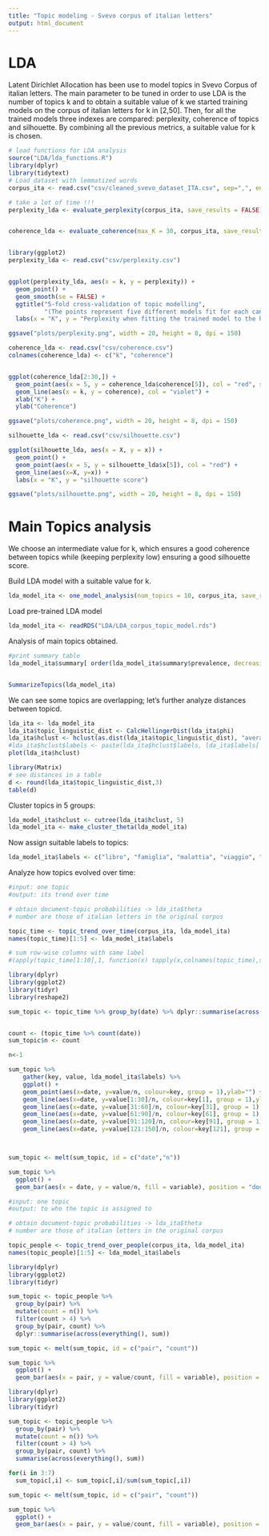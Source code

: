 ```yaml
---
title: "Topic modeling - Svevo corpus of italian letters"
output: html_document
---
```


# LDA 

Latent Dirichlet Allocation has been use to model topics in Svevo Corpus of italian letters.
The main parameter to be tuned in order to use LDA is the number of topics k and to obtain a suitable 
value of k we started training models on the corpus of italian letters for k in [2,50]. 
Then, for all the trained models three indexes are compared: perplexity, coherence of topics and silhouette.
By combining all the previous metrics, a suitable value for k is chosen.

  
```r
# load functions for LDA analysis
source("LDA/lda_functions.R")
library(dplyr)
library(tidytext)
# Load dataset with lemmatized words
corpus_ita <- read.csv("csv/cleaned_svevo_dataset_ITA.csv", sep=",", encoding = "UTF-8")


```

```r
# take a lot of time !!!
perplexity_lda <- evaluate_perplexity(corpus_ita, save_results = FALSE)


coherence_lda <- evaluate_coherence(max_K = 30, corpus_ita, save_results = FALSE)



```

```r
library(ggplot2)
perplexity_lda <- read.csv("csv/perplexity.csv")


ggplot(perplexity_lda, aes(x = k, y = perplexity)) +
  geom_point() +
  geom_smooth(se = FALSE) +
  ggtitle("5-fold cross-validation of topic modelling",
          "(The points represent five different models fit for each candidate number of topics)") +
  labs(x = "K", y = "Perplexity when fitting the trained model to the hold-out set")

ggsave("plots/perplexity.png", width = 20, height = 8, dpi = 150)

coherence_lda <- read.csv("csv/coherence.csv")
colnames(coherence_lda) <- c("k", "coherence")


ggplot(coherence_lda[2:30,]) +
  geom_point(aes(x = 5, y = coherence_lda$coherence[5]), col = "red", size = 3) +
  geom_line(aes(x = k, y = coherence), col = "violet") + 
  xlab("K") + 
  ylab("Coherence")

ggsave("plots/coherence.png", width = 20, height = 8, dpi = 150)

```

```r
silhouette_lda <- read.csv("csv/silhouette.csv")

ggplot(silhouette_lda, aes(x = X, y = x)) +
  geom_point() +
  geom_point(aes(x = 5, y = silhouette_lda$x[5]), col = "red") +
  geom_line(aes(x=X, y=x)) +
  labs(x = "K", y = "silhouette score")

ggsave("plots/silhouette.png", width = 20, height = 8, dpi = 150)
```




# Main Topics analysis

We choose an intermediate value for k, which ensures a good coherence between topics
while (keeping perplexity low) ensuring a good silhouette score.

Build LDA model with a suitable value for k.
```r

lda_model_ita <- one_model_analysis(num_topics = 10, corpus_ita, save_results = TRUE)

```

Load pre-trained LDA model

```r
lda_model_ita <- readRDS("LDA/LDA_corpus_topic_model.rds")
```

Analysis of main topics obtained.
```r
#print summary table
lda_model_ita$summary[ order(lda_model_ita$summary$prevalence, decreasing = TRUE) , ]


SummarizeTopics(lda_model_ita)

```

We can see some topics are overlapping; let's further analyze distances between topicd.


```r
lda_ita <- lda_model_ita
lda_ita$topic_linguistic_dist <- CalcHellingerDist(lda_ita$phi)
lda_ita$hclust <- hclust(as.dist(lda_ita$topic_linguistic_dist), "average")
#lda_ita$hclust$labels <- paste(lda_ita$hclust$labels, lda_ita$labels[ , 1])
plot(lda_ita$hclust)

```

```r
library(Matrix)
# see distances in a table
d <- round(lda_ita$topic_linguistic_dist,3)
table(d)

```
Cluster topics in 5 groups:
```r
lda_model_ita$hclust <- cutree(lda_ita$hclust, 5)
lda_model_ita <- make_cluster_theta(lda_model_ita)
```

Now assign suitable labels to topics:

```r


lda_model_ita$labels <- c("libro", "famiglia", "malattia", "viaggio", "pensieri")


```

Analyze how topics evolved over time:

```r
#input: one topic
#output: its trend over time

# obtain document-topic probabilities -> lda_ita$theta
# number are those of italian letters in the original corpus

topic_time <- topic_trend_over_time(corpus_ita, lda_model_ita)
names(topic_time)[1:5] <- lda_model_ita$labels

# sum row-wise columns with same label
#(apply(topic_time[1:10],1, function(x) tapply(x,colnames(topic_time),sum)))

```

```r
library(dplyr)
library(ggplot2)
library(tidyr)
library(reshape2)

sum_topic <- topic_time %>% group_by(date) %>% dplyr::summarise(across(everything(), sum)) 


count <- (topic_time %>% count(date))
sum_topic$n <- count

n<-1

sum_topic %>%
    gather(key, value, lda_model_ita$labels) %>%
    ggplot() +
    geom_point(aes(x=date, y=value/n, colour=key, group = 1),ylab="") +
    geom_line(aes(x=date, y=value[1:30]/n, colour=key[1], group = 1),ylab="")+
    geom_line(aes(x=date, y=value[31:60]/n, colour=key[31], group = 1),ylab="")+
    geom_line(aes(x=date, y=value[61:90]/n, colour=key[61], group = 1),ylab="")+
    geom_line(aes(x=date, y=value[91:120]/n, colour=key[91], group = 1),ylab="")+
    geom_line(aes(x=date, y=value[121:150]/n, colour=key[121], group = 1),ylab="")



sum_topic <- melt(sum_topic, id = c("date","n"))

sum_topic %>%
  ggplot() + 
  geom_bar(aes(x = date, y = value/n, fill = variable), position = "dodge", stat = "identity")
```

```r
#input: one topic
#output: to who the topic is assigned to

# obtain document-topic probabilities -> lda_ita$theta
# number are those of italian letters in the original corpus

topic_people <- topic_trend_over_people(corpus_ita, lda_model_ita)
names(topic_people)[1:5] <- lda_model_ita$labels

```

```r
library(dplyr)
library(ggplot2)
library(tidyr)

sum_topic <- topic_people %>%
  group_by(pair) %>%
  mutate(count = n()) %>%
  filter(count > 4) %>%
  group_by(pair, count) %>%
  dplyr::summarise(across(everything(), sum)) 

sum_topic <- melt(sum_topic, id = c("pair", "count"))

sum_topic %>%
  ggplot() + 
  geom_bar(aes(x = pair, y = value/count, fill = variable), position = "dodge", stat = "identity")

```

```r

library(dplyr)
library(ggplot2)
library(tidyr)

sum_topic <- topic_people %>%
  group_by(pair) %>%
  mutate(count = n()) %>%
  filter(count > 4) %>%
  group_by(pair, count) %>%
  summarise(across(everything(), sum)) 

for(i in 3:7)
  sum_topic[,i] <- sum_topic[,i]/sum(sum_topic[,i])

sum_topic <- melt(sum_topic, id = c("pair", "count"))

sum_topic %>%
  ggplot() + 
  geom_bar(aes(x = pair, y = value/count, fill = variable), position = "dodge", stat = "identity")

```
